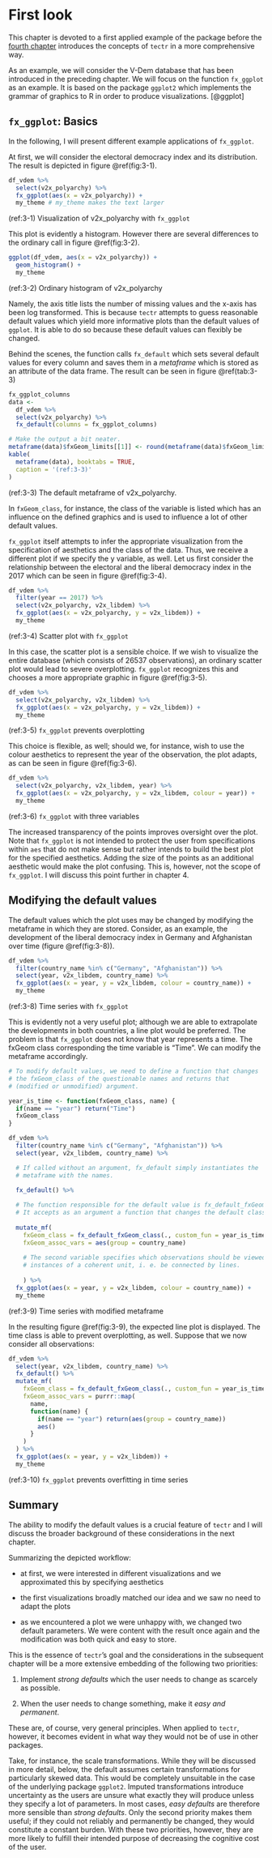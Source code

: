 # First look {#example}

This chapter is devoted to a first applied example of the package before the 
[fourth chapter](#concept) introduces the concepts of `tectr` in a more comprehensive way.

As an example, we will consider the V-Dem database that has been introduced in the preceding chapter. We will focus on the function `fx_ggplot` as an example. It is based on the package `ggplot2` which implements the grammar of graphics to R in order to produce visualizations. [@ggplot]

## `fx_ggplot`: Basics

In the following, I will present different example applications of `fx_ggplot`.

At first, we will consider the electoral democracy index and its distribution. The result is depicted in figure \@ref(fig:3-1).

```r
df_vdem %>% 
  select(v2x_polyarchy) %>% 
  fx_ggplot(aes(x = v2x_polyarchy)) + 
  my_theme # my_theme makes the text larger
```
(ref:3-1) Visualization of v2x_polyarchy with `fx_ggplot`

This plot is evidently a histogram. However there are several differences to the ordinary call in figure \@ref(fig:3-2).

```r
ggplot(df_vdem, aes(x = v2x_polyarchy)) + 
  geom_histogram() + 
  my_theme
```
(ref:3-2) Ordinary histogram of v2x_polyarchy

Namely, the axis title lists the number of missing values and the x-axis has been log transformed. This is because `tectr` attempts to guess reasonable default values which yield more informative plots than the default values of `ggplot`. It is able to do so because these default values can flexibly be changed.

Behind the scenes, the function calls `fx_default` which sets several default values for every column and saves them in a *metaframe* which is stored as an attribute of the data frame. The result can be seen in figure \@ref(tab:3-3)

```r
fx_ggplot_columns
data <- 
  df_vdem %>% 
  select(v2x_polyarchy) %>% 
  fx_default(columns = fx_ggplot_columns)
```

```r
# Make the output a bit neater.
metaframe(data)$fxGeom_limits[[1]] <- round(metaframe(data)$fxGeom_limits[[1]], digits = 3)
kable(
  metaframe(data), booktabs = TRUE, 
  caption = '(ref:3-3)'
)
```

(ref:3-3) The default metaframe of v2x_polyarchy.

In `fxGeom_class`, for instance, the class of the variable is listed which has an influence on the defined graphics and is used to influence a lot of other default values.

`fx_ggplot` itself attempts to infer the appropriate visualization from the specification of aesthetics and the class of the data. Thus, we receive a different plot if we specify the y variable, as well. Let us first consider the relationship between the electoral and the liberal democracy index in the 2017 which can be seen in figure \@ref(fig:3-4).

```r
df_vdem %>% 
  filter(year == 2017) %>% 
  select(v2x_polyarchy, v2x_libdem) %>% 
  fx_ggplot(aes(x = v2x_polyarchy, y = v2x_libdem)) + 
  my_theme
```
(ref:3-4) Scatter plot with `fx_ggplot`

In this case, the scatter plot is a sensible choice. If we wish to visualize the entire database (which consists of 26537 observations), an ordinary scatter plot would lead to severe overplotting. `fx_ggplot` recognizes this and chooses a more appropriate graphic in figure \@ref(fig:3-5).

```r
df_vdem %>% 
  select(v2x_polyarchy, v2x_libdem) %>% 
  fx_ggplot(aes(x = v2x_polyarchy, y = v2x_libdem)) + 
  my_theme
```
(ref:3-5) `fx_ggplot` prevents overplotting

This choice is flexible, as well; should we, for instance, wish to use the colour aesthetics to represent the year of the observation, the plot adapts, as can be seen in figure \@ref(fig:3-6).

```r
df_vdem %>% 
  select(v2x_polyarchy, v2x_libdem, year) %>% 
  fx_ggplot(aes(x = v2x_polyarchy, y = v2x_libdem, colour = year)) + 
  my_theme
```
(ref:3-6) `fx_ggplot` with three variables

The increased transparency of the points improves oversight over the plot. Note that `fx_ggplot` is not intended to protect the user from specifications within `aes` that do not make sense but rather intends to build the best plot for the specified aesthetics. Adding the size of the points as an additional aesthetic would make the plot confusing. This is, however, not the scope of `fx_ggplot`. I will discuss this point further in chapter 4.

## Modifying the default values

The default values which the plot uses may be changed by modifying the metaframe in which they are stored. Consider, as an example, the development of the liberal democracy index in Germany and Afghanistan over time (figure \@ref(fig:3-8)).


```r
df_vdem %>% 
  filter(country_name %in% c("Germany", "Afghanistan")) %>% 
  select(year, v2x_libdem, country_name) %>% 
  fx_ggplot(aes(x = year, y = v2x_libdem, colour = country_name)) + 
  my_theme
```
(ref:3-8) Time series with `fx_ggplot`


This is evidently not a very useful plot; although we are able to extrapolate the developments in both countries, a line plot would be preferred. The problem is that `fx_ggplot` does not know that year represents a time. The fxGeom class corresponding the time variable is "Time". We can modify the metaframe accordingly.


```r
# To modify default values, we need to define a function that changes 
# the fxGeom_class of the questionable names and returns that 
# (modified or unmodified) argument.

year_is_time <- function(fxGeom_class, name) {
  if(name == "year") return("Time")
  fxGeom_class
}

df_vdem %>% 
  filter(country_name %in% c("Germany", "Afghanistan")) %>% 
  select(year, v2x_libdem, country_name) %>% 

  # If called without an argument, fx_default simply instantiates the 
  # metaframe with the names.

  fx_default() %>% 
  
  # The function responsible for the default value is fx_default_fxGeom_class. 
  # It accepts as an argument a function that changes the default classes.
  
  mutate_mf(
    fxGeom_class = fx_default_fxGeom_class(., custom_fun = year_is_time), 
    fxGeom_assoc_vars = aes(group = country_name) 
  
    # The second variable specifies which observations should be viewed as
    # instances of a coherent unit, i. e. be connected by lines.
  
    ) %>% 
  fx_ggplot(aes(x = year, y = v2x_libdem, colour = country_name)) + 
  my_theme
```
(ref:3-9) Time series with modified metaframe


In the resulting figure \@ref(fig:3-9), the expected line plot is displayed. The time class is able to prevent overplotting, as well. Suppose that we now consider all observations: 

```r
df_vdem %>% 
  select(year, v2x_libdem, country_name) %>% 
  fx_default() %>% 
  mutate_mf(
    fxGeom_class = fx_default_fxGeom_class(., custom_fun = year_is_time), 
    fxGeom_assoc_vars = purrr::map(
      name, 
      function(name) {
        if(name == "year") return(aes(group = country_name))
        aes()
      }
    )
  ) %>% 
  fx_ggplot(aes(x = year, y = v2x_libdem)) + 
  my_theme
```
(ref:3-10) `fx_ggplot` prevents overfitting in time series

## Summary

The ability to modify the default values is a crucial feature of `tectr` and I will discuss the broader background of these considerations in the next chapter.

Summarizing the depicted workflow:

* at first, we were interested in different visualizations and we approximated this by specifying aesthetics

* the first visualizations broadly matched our idea and we saw no need to adapt the plots

* as we encountered a plot we were unhappy with, we changed two default parameters. We were content with the result once again and the modification was both quick and easy to store.

This is the essence of `tectr`'s goal and the considerations in the subsequent chapter will be a more extensive embedding of the following two priorities: 

1. Implement *strong defaults* which the user needs to change as scarcely as possible.

2. When the user needs to change something, make it *easy and permanent*.

These are, of course, very general principles. When applied to `tectr`, however, it becomes evident in what way they would not be of use in other packages. 

Take, for instance, the scale transformations. While they will be discussed in more detail, below, the default assumes certain transformations for particularly skewed data. This would be completely unsuitable in the case of the underlying package `ggplot2`. Imputed transformations introduce uncertainty as the users are unsure what exactly they will produce unless they specify a lot of parameters. In most cases, *easy defaults* are therefore more sensible than *strong defaults*. Only the second priority makes them useful; if they could not reliably and permanently be changed, they would constitute a constant burden. With these two priorities, however, they are more likely to fulfill their intended purpose of decreasing the cognitive cost of the user. 